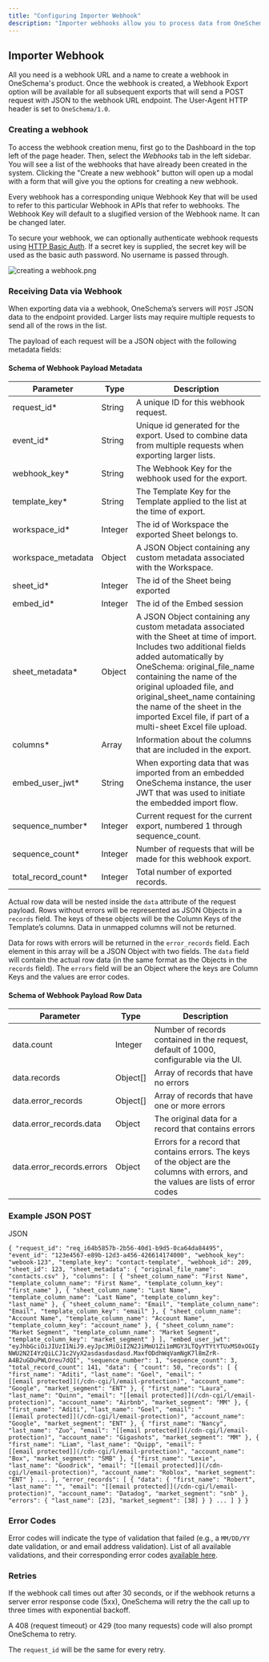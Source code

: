 ```yaml
---
title: "Configuring Importer Webhook"
description: "Importer webhooks allow you to process data from OneSchema and insert data directly into your database."
---
```


## Importer Webhook

All you need is a webhook URL and a name to create a webhook in OneSchema's product. Once the webhook is created, a Webhook Export option will be available for all subsequent exports that will send a POST request with JSON to the webhook URL endpoint. The User-Agent HTTP header is set to `OneSchema/1.0`.

### Creating a webhook

To access the webhook creation menu, first go to the Dashboard in the top left of the page header. Then, select the _Webhooks_ tab in the left sidebar. You will see a list of the webhooks that have already been created in the system. Clicking the "Create a new webhook" button will open up a modal with a form that will give you the options for creating a new webhook.

Every webhook has a corresponding unique Webhook Key that will be used to refer to this particular Webhook in APIs that refer to webhooks. The Webhook Key will default to a slugified version of the Webhook name. It can be changed later.

To secure your webhook, we can optionally authenticate webhook requests using [HTTP Basic Auth](https://en.wikipedia.org/wiki/Basic%5Faccess%5Fauthentication). If a secret key is supplied, the secret key will be used as the basic auth password. No username is passed through.

![](/images/531e61b-creating_a_webhook.png "creating a webhook.png") 

### Receiving Data via Webhook

When exporting data via a webhook, OneSchema’s servers will `POST` JSON data to the endpoint provided. Larger lists may require multiple requests to send all of the rows in the list.

The payload of each request will be a JSON object with the following metadata fields:

#### Schema of Webhook Payload Metadata

| Parameter              | Type    | Description                                                                                                                                                                                                                                                                                                                                                           |
| ---------------------- | ------- | --------------------------------------------------------------------------------------------------------------------------------------------------------------------------------------------------------------------------------------------------------------------------------------------------------------------------------------------------------------------- |
| request\_id\*          | String  | A unique ID for this webhook request.                                                                                                                                                                                                                                                                                                                                 |
| event\_id\*            | String  | Unique id generated for the export. Used to combine data from multiple requests when exporting larger lists.                                                                                                                                                                                                                                                          |
| webhook\_key\*         | String  | The Webhook Key for the webhook used for the export.                                                                                                                                                                                                                                                                                                                  |
| template\_key\*        | String  | The Template Key for the Template applied to the list at the time of export.                                                                                                                                                                                                                                                                                          |
| workspace\_id\*        | Integer | The id of Workspace the exported Sheet belongs to.                                                                                                                                                                                                                                                                                                                    |
| workspace\_metadata    | Object  | A JSON Object containing any custom metadata associated with the Workspace.                                                                                                                                                                                                                                                                                           |
| sheet\_id\*            | Integer | The id of the Sheet being exported                                                                                                                                                                                                                                                                                                                                    |
| embed\_id\*            | Integer | The id of the Embed session                                                                                                                                                                                                                                                                                                                                           |
| sheet\_metadata\*      | Object  | A JSON Object containing any custom metadata associated with the Sheet at time of import. Includes two additional fields added automatically by OneSchema: original\_file\_name containing the name of the original uploaded file, and original\_sheet\_name containing the name of the sheet in the imported Excel file, if part of a multi-sheet Excel file upload. |
| columns\*              | Array   | Information about the columns that are included in the export.                                                                                                                                                                                                                                                                                                        |
| embed\_user\_jwt\*     | String  | When exporting data that was imported from an embedded OneSchema instance, the user JWT that was used to initiate the embedded import flow.                                                                                                                                                                                                                           |
| sequence\_number\*     | Integer | Current request for the current export, numbered 1 through sequence\_count.                                                                                                                                                                                                                                                                                           |
| sequence\_count\*      | Integer | Number of requests that will be made for this webhook export.                                                                                                                                                                                                                                                                                                         |
| total\_record\_count\* | Integer | Total number of exported records.                                                                                                                                                                                                                                                                                                                                     |

Actual row data will be nested inside the `data` attribute of the request payload. Rows without errors will be represented as JSON Objects in a `records` field. The keys of these objects will be the Column Keys of the Template’s columns. Data in unmapped columns will not be returned.

Data for rows with errors will be returned in the `error_records` field. Each element in this array will be a JSON Object with two fields. The `data` field will contain the actual row data (in the same format as the Objects in the `records` field). The `errors` field will be an Object where the keys are Column Keys and the values are error codes.

#### Schema of Webhook Payload Row Data

| Parameter                  | Type       | Description                                                                                                                           |
| -------------------------- | ---------- | ------------------------------------------------------------------------------------------------------------------------------------- |
| data.count                 | Integer    | Number of records contained in the request, default of 1000, configurable via the UI.                                                 |
| data.records               | Object\[\] | Array of records that have no errors                                                                                                  |
| data.error\_records        | Object\[\] | Array of records that have one or more errors                                                                                         |
| data.error\_records.data   | Object     | The original data for a record that contains errors                                                                                   |
| data.error\_records.errors | Object     | Errors for a record that contains errors. The keys of the object are the columns with errors, and the values are lists of error codes |

### Example JSON POST

JSON

`{
  "request_id": "req_i64b5857b-2b56-40d1-b9d5-0ca64da84495",
  "event_id": "123e4567-e89b-12d3-a456-426614174000",
  "webhook_key": "webook-123",
  "template_key": "contact-template",
  "webhook_id": 209,
  "sheet_id": 123,
  "sheet_metadata": {
    "original_file_name": "contacts.csv"
  },
  "columns": [
    {
      "sheet_column_name": "First Name",
      "template_column_name": "First Name",
      "template_column_key": "first_name"
    },
    {
      "sheet_column_name": "Last Name",
      "template_column_name": "Last Name",
      "template_column_key": "last_name"
    },
    {
      "sheet_column_name": "Email",
      "template_column_name": "Email",
      "template_column_key": "email"
    },
    {
      "sheet_column_name": "Account Name",
      "template_column_name": "Account Name",
      "template_column_key": "account_name"
    },
    {
      "sheet_column_name": "Market Segment",
      "template_column_name": "Market Segment",
      "template_column_key": "market_segment"
    }
  ],
  "embed_user_jwt": "eyJhbGciOiJIUzI1NiJ9.eyJpc3MiOiI2N2JiMmU1Zi1mMGY3LTQyYTYtYTUxMS0xOGIyNWU2N2I4YzQiLCJ1c2VyX2asdasdasdasd.MaxfODdhWqVamNgK7l8mZrR-A4B2uGDuPWLOreu7dQI",
  "sequence_number": 1,
  "sequence_count": 3,
  "total_record_count": 141,
  "data": {
    "count": 50,
    "records": [
      {
        "first_name": "Aditi",
        "last_name": "Goel",
        "email": "[[email protected]](/cdn-cgi/l/email-protection)",
        "account_name": "Google",
        "market_segment": "ENT"
      },
      {
        "first_name": "Laura",
        "last_name": "Quinn",
        "email": "[[email protected]](/cdn-cgi/l/email-protection)",
        "account_name": "Airbnb",
        "market_segment": "MM"
      },
      {
        "first_name": "Aditi",
        "last_name": "Goel",
        "email": "[[email protected]](/cdn-cgi/l/email-protection)",
        "account_name": "Google",
        "market_segment": "ENT"
      },
      {
        "first_name": "Nancy",
        "last_name": "Zuo",
        "email": "[[email protected]](/cdn-cgi/l/email-protection)",
        "account_name": "Gigashots",
        "market_segment": "MM"
      },
      {
        "first_name": "Liam",
        "last_name": "Quipp",
        "email": "[[email protected]](/cdn-cgi/l/email-protection)",
        "account_name": "Box",
        "market_segment": "SMB"
      },
      {
        "first_name": "Lexie",
        "last_name": "Goodrick",
        "email": "[[email protected]](/cdn-cgi/l/email-protection)",
        "account_name": "Roblox",
        "market_segment": "ENT"
      }
			...
    ],
    "error_records": [
      {
        "data": {
          "first_name": "Robert",
          "last_name": "",
          "email": "[[email protected]](/cdn-cgi/l/email-protection)",
          "account_name": "Datadog",
          "market_segment": "snb"
        },
        "errors": {
          "last_name": [23],
          "market_segment": [38]
        }
      }
      ...
    ]
  }
}
`

### Error Codes

Error codes will indicate the type of validation that failed (e.g., a `MM/DD/YY` date validation, or and email address validation). List of all available validations, and their corresponding error codes [available here](/reference/error-codes).

### Retries

If the webhook call times out after 30 seconds, or if the webhook returns a server error response code (5xx), OneSchema will retry the the call up to three times with exponential backoff. 

A 408 (request timeout) or 429 (too many requests) code will also prompt OneSchema to retry.

The `request_id` will be the same for every retry.